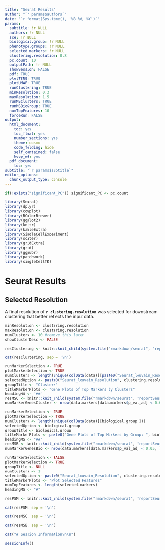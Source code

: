 ```yaml
---
title: "Seurat Results"
author: "`r params$authors`"
date: "`r format(Sys.time(), '%B %d, %Y')`"
params:
  subtitle: !r NULL
  authors: !r NULL
  sce: !r NULL
  biological.group: !r NULL
  phenotype.groups: !r NULL
  selected.markers: !r NULL
  clustering.resolution: 0.8
  pc.count: 10
  outputPath: !r NULL
  showSession: FALSE
  pdf: TRUE
  plotTSNE: TRUE
  plotUMAP: TRUE
  runClustering: TRUE
  minResolution: 0.3
  maxResolution: 1.5
  runMSClusters: TRUE
  runMSBioGroup: TRUE
  numTopFeatures: 10
  forceRun: FALSE
output:
  html_document:
    toc: yes
    toc_float: yes
    number_sections: yes
    theme: cosmo
    code_folding: hide
    self_contained: false
    keep_md: yes
  pdf_document:
    toc: yes
subtitle: "`r params$subtitle`"
editor_options:
  chunk_output_type: console
---
```


```r
if(!exists("significant_PC")) significant_PC <- pc.count
```

```r
library(Seurat)
library(dplyr)
library(cowplot)
library(RColorBrewer)
library(ggplot2)
library(knitr)
library(kableExtra)
library(SingleCellExperiment)
library(scater)
library(gridExtra)
library(grid)
library(ggpubr)
library(patchwork)
library(singleCellTK)
```

# Seurat Results

## Selected Resolution {.tabset .tabset-fade}
A final resolution of **`r clustering.resolution`** was selected for downstream clustering that better reflects the input data.

<!-- Clustering -->
```r
minResolution <- clustering.resolution
maxResolution <- clustering.resolution
numClusters <- 10 #remove this later
showClusterDesc <- FALSE

resClustering <- knitr::knit_child(system.file("rmarkdown/seurat", "reportSeuratClustering.Rmd", package = "singleCellTK"), quiet = TRUE, envir = environment())
```

```r
cat(resClustering, sep = '\n')
```

<!-- Marker Selection (Clusters) -->
```r
runMarkerSelection <- TRUE
plotMarkerSelection <- TRUE
numClusters <- length(unique(colData(data)[[paste0("Seurat_louvain_Resolution", clustering.resolution)]]))
selectedOption <- paste0("Seurat_louvain_Resolution", clustering.resolution)
groupTitle <- "Clusters"
titleMarkerPlots <- "Gene Plots of Top Markers by Clusters"
headingMS <- "##"
resMSC <- knitr::knit_child(system.file("rmarkdown/seurat", "reportSeuratMarkerSelection.Rmd", package = "singleCellTK"), quiet = TRUE, envir = environment())
numMarkerGenesCluster <- nrow(data.markers[data.markers$p_val_adj < 0.05, ])
```

<!-- Marker Selection (Group) -->
```r
runMarkerSelection <- TRUE
plotMarkerSelection <- TRUE
numClusters <- length(unique(colData(data)[[biological.group]]))
selectedOption <- biological.group
groupTitle <- biological.group
titleMarkerPlots <- paste0("Gene Plots of Top Markers by Group: ", biological.group)
headingMS <- "##"
resMSB <- knitr::knit_child(system.file("rmarkdown/seurat", "reportSeuratMarkerSelection.Rmd", package = "singleCellTK"), quiet = TRUE)
numMarkerGenesBio <- nrow(data.markers[data.markers$p_val_adj < 0.05, ])
```

<!-- Pre-selected Markers -->
```r
runMarkerSelection <- FALSE
plotMarkerSelection <- TRUE
groupTitle <- NULL
numClusters <- 1
selectedOption <- paste0("Seurat_louvain_Resolution", clustering.resolution)
titleMarkerPlots <- "Plot Selected Features"
numTopFeatures <- length(selected.markers)
headingMS <- "#"

resPSM <- knitr::knit_child(system.file("rmarkdown/seurat", "reportSeuratMarkerSelection.Rmd", package = "singleCellTK"), quiet = TRUE)
```

```r
cat(resPSM, sep = '\n')
```

```r
cat(resMSC, sep = '\n')
```

```r
cat(resMSB, sep = '\n')
```

```r
cat("# Session Information\n\n")
```

```r
sessionInfo()
```

